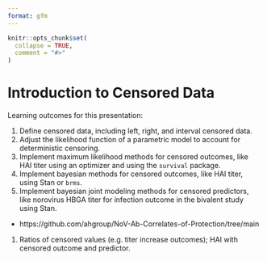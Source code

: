 ```yaml
---
format: gfm
---
```


<!-- README.md is generated from README.Rmd. Please edit that file -->

```r
knitr::opts_chunk$set(
  collapse = TRUE,
  comment = "#>"
)
```

# Introduction to Censored Data

<!-- badges: start -->
<!-- badges: end -->

Learning outcomes for this presentation:

1. Define censored data, including left, right, and interval censored data.
1. Adjust the likelihood function of a parametric model to account for
deterministic censoring.
1. Implement maximum likelihood methods for censored outcomes, like HAI titer
using an optimizer and using the `survival` package.
1. Implement bayesian methods for censored outcomes, like HAI titer, using Stan
or `brms`.
1. Implement bayesian joint modeling methods for censored predictors, like
norovirus HBGA titer for infection outcome in the bivalent study using Stan.
  - https://github.com/ahgroup/NoV-Ab-Correlates-of-Protection/tree/main
1. Ratios of censored values (e.g. titer increase outcomes); HAI with
censored outcome and predictor.


